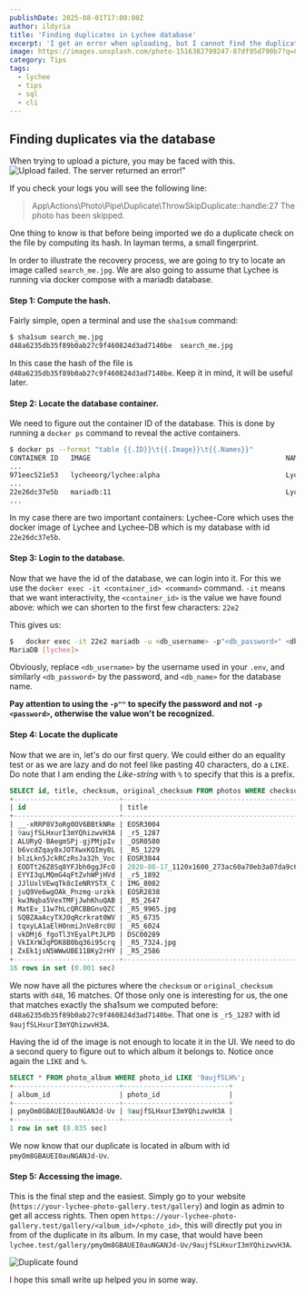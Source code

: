 ```yaml
---
publishDate: 2025-08-01T17:00:00Z
author: ildyria
title: 'Finding duplicates in Lychee database'
excerpt: 'I get an error when uploading, but I cannot find the duplicate. Where is it?'
image: https://images.unsplash.com/photo-1516382799247-87df95d790b7?q=80&w=2348&auto=format&fit=crop&ixlib=rb-4.1.0&ixid=M3wxMjA3fDB8MHxwaG90by1wYWdlfHx8fGVufDB8fHx8fA%3D%3D
category: Tips
tags:
  - lychee
  - tips
  - sql
  - cli
---
```


## Finding duplicates via the database

When trying to upload a picture, you may be faced with this.
![Upload failed. The server returned an error!"](/blog/duplicate-error.png)

If you check your logs you will see the following line:

> App\Actions\Photo\Pipe\Duplicate\ThrowSkipDuplicate::handle:27 The photo has been skipped.

One thing to know is that before being imported we do a duplicate check on the file by computing its hash.
In layman terms, a small fingerprint.

In order to illustrate the recovery process, we are going to try to locate an image called `search_me.jpg`.
We are also going to assume that Lychee is running via docker compose with a mariadb database.

#### Step 1: Compute the hash.

Fairly simple, open a terminal and use the `sha1sum` command:

```sh
$ sha1sum search_me.jpg 
d48a6235db35f89b0ab27c9f460824d3ad7140be  search_me.jpg
```

In this case the hash of the file is `d48a6235db35f89b0ab27c9f460824d3ad7140be`. Keep it in mind, it will be useful later.


#### Step 2: Locate the database container.

We need to figure out the container ID of the database. This is done by running a `docker ps` command to reveal the active containers.

```sh
$ docker ps --format "table {{.ID}}\t{{.Image}}\t{{.Names}}"
CONTAINER ID   IMAGE                                                NAMES
...
971eec521e53   lycheeorg/lychee:alpha                               Lychee-Core
...
22e26dc37e5b   mariadb:11                                           Lychee-DB
...
```

In my case there are two important containers: Lychee-Core which uses the docker image of Lychee
and Lychee-DB which is my database with id `22e26dc37e5b`.

#### Step 3: Login to the database.

Now that we have the id of the database, we can login into it.
For this we use the `docker exec -it <container_id> <command>` command.
`-it` means that we want interactivity, the `<container_id>` is the value we have found above: which we can shorten to the first few characters: `22e2`

This gives us:
```sh
$   docker exec -it 22e2 mariadb -u <db_username> -p"<db_password>" <db_name>
MariaDB [lychee]>
```
Obviously, replace `<db_username>` by the username used in your `.env`, and similarly `<db_password>` by the password, and `<db_name>` for the database name.  

**Pay attention to using the `-p""` to specify the password and not `-p <password>`, otherwise the value won't be recognized.**

#### Step 4: Locate the duplicate

Now that we are in, let's do our first query. We could either do an equality test or as we are lazy and do not feel like 
pasting 40 characters, do a `LIKE`. Do note that I am ending the _Like-string_ with `%` to specify that this is a prefix.

```sql
SELECT id, title, checksum, original_checksum FROM photos WHERE checksum LIKE 'd48%' OR original_checksum LIKE 'd48%';
+--------------------------+-------------------------------------------------------+------------------------------------------+------------------------------------------+
| id                       | title                                                 | checksum                                 | original_checksum                        |
+--------------------------+-------------------------------------------------------+------------------------------------------+------------------------------------------+
| __-xRRP8V3oRg0OV6BBtkNRe | EOSR3004                                              | d48a6879749d45a8a064d9b88d610353d05128a4 | d48a6879749d45a8a064d9b88d610353d05128a4 |
| 9aujfSLHxurI3mYQhizwvH3A | _r5_1287                                              | d48a6235db35f89b0ab27c9f460824d3ad7140be | d48a6235db35f89b0ab27c9f460824d3ad7140be |
| ALURyQ-BAegmSPj-gjPMjpIv | _OSR0580                                              | d4880a6fec9b8a3c366df42b03e20914d61e469b | d4880a6fec9b8a3c366df42b03e20914d61e469b |
| b6vcdZqay8xJOTXwxKQImy8L | _R5_1229                                              | d48466a6cba0c870d2a7f4bc5ee1427c0748e506 | d48466a6cba0c870d2a7f4bc5ee1427c0748e506 |
| blzLkn5JckRCzRsJa32h_Voc | EOSR3844                                              | d48f7055407b18fa9748e841037c53fd1b8a0ee8 | d48f7055407b18fa9748e841037c53fd1b8a0ee8 |
| EODTt26Z8Sq8YFJbh0ggJFcO | 2020-08-17_1120x1600_273ac60a70eb3a07da9c6d3db21709d1 | d48fa40f7861bb54924b1db0f259e9139c223df2 | d48fa40f7861bb54924b1db0f259e9139c223df2 |
| EYYI3qLMQmG4qFtZvhWPjHVd | _r5_1892                                              | d487864278bf819bc9373e09dc3f6203e714ff82 | d487864278bf819bc9373e09dc3f6203e714ff82 |
| JJlUxlVEwqTk8cIeNRYSTX_C | IMG_8082                                              | d48d9a4200f5c3435007a2cb86ac6d1db3658b62 | d48d9a4200f5c3435007a2cb86ac6d1db3658b62 |
| juQ9Ve6wgOAk_Pnzmg-urzkk | EOSR2838                                              | d480a1345bd73d0c0e7e5c77a1e5ede29957996e | d480a1345bd73d0c0e7e5c77a1e5ede29957996e |
| kw3Nqba5VexTMFjJwhKhuQAB | _R5_2647                                              | d482c009f15443283f4511eb74e88007d438277f | d482c009f15443283f4511eb74e88007d438277f |
| MatEv_11w7hLcQRCBBGnvQZC | _R5_9965.jpg                                          | d4816ad416a14de431a5bcea6ea5c79231a4d94a | d4816ad416a14de431a5bcea6ea5c79231a4d94a |
| SQBZAaAcyTXJOqRcrkrat0WV | _R5_6735                                              | d4858be893bf6049b6da785d64db9df9950f593e | d4858be893bf6049b6da785d64db9df9950f593e |
| tqxyLA1aElH0nmiJnVe8rc0U | _R5_6024                                              | d48f65965a3083de9de961ea62ddfb635fa5b602 | d48f65965a3083de9de961ea62ddfb635fa5b602 |
| vkDMj6_fgoTl3YEyalPtJLPD | DSC00289                                              | d482963a156577bf6612a08ed8a03f03c306e82c | d482963a156577bf6612a08ed8a03f03c306e82c |
| VkIXrWJqPDK8B0bq36i95crq | _R5_7324.jpg                                          | d484a3e3510e6a86c5d8de84a23297d2eb136e19 | d484a3e3510e6a86c5d8de84a23297d2eb136e19 |
| ZxEk1jsN5WWwUBE11BKy2rHY | _R5_2586                                              | d487d9e823856cdc48830de43241fc383ffe93cb | d487d9e823856cdc48830de43241fc383ffe93cb |
+--------------------------+-------------------------------------------------------+------------------------------------------+------------------------------------------+
16 rows in set (0.001 sec)
```

We now have all the pictures where the `checksum` or `original_checksum` starts with `d48`, 16 matches.
Of those only one is interesting for us, the one that matches exactly the sha1sum we computed before:
`d48a6235db35f89b0ab27c9f460824d3ad7140be`. That one is `_r5_1287` with id `9aujfSLHxurI3mYQhizwvH3A`.

Having the id of the image is not enough to locate it in the UI. We need to do a second query to figure out to which album
it belongs to. Notice once again the `LIKE` and `%`.

```sql
SELECT * FROM photo_album WHERE photo_id LIKE '9aujfSLH%';
+--------------------------+--------------------------+
| album_id                 | photo_id                 |
+--------------------------+--------------------------+
| pmyOm8GBAUEI0auNGANJd-Uv | 9aujfSLHxurI3mYQhizwvH3A |
+--------------------------+--------------------------+
1 row in set (0.035 sec)
```

We now know that our duplicate is located in album with id `pmyOm8GBAUEI0auNGANJd-Uv`.

#### Step 5: Accessing the image.

This is the final step and the easiest. Simply go to your website (`https://your-lychee-photo-gallery.test/gallery`) and login as admin to get all access rights.
Then open `https://your-lychee-photo-gallery.test/gallery/<album_id>/<photo_id>`, this will directly put you in from of the duplicate in its album.
In my case, that would have been `lychee.test/gallery/pmyOm8GBAUEI0auNGANJd-Uv/9aujfSLHxurI3mYQhizwvH3A`.

![Duplicate found](/blog/duplicate-found.png)

I hope this small write up helped you in some way.

